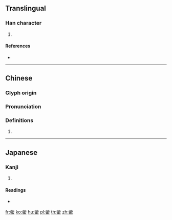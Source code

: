 {{character info/new}}
==Translingual==

===Han character===
{{Han char|rn=140|rad=艸|as=11|sn=17|four=44773|canj=TJPU|ids=⿱艹密}}

# {{defn|Han|sort=艸11}}

====References====
* {{Han ref|kx=1055.090|dkj=31823|dj=1517.220|hdz=53285.030|uh=8524|ud=34084|bh=E74C|bd=59212}}

----

==Chinese==
{{zh-forms}}

===Glyph origin===
{{Han etym}}

===Pronunciation===
{{zh-pron
|m=mì
|c=mat6
|h=pfs=
|md=
|mn=
|w=
|mc=y
|oc=y
|cat=
}}

===Definitions===
{{zh-hanzi}}

# {{rfdef|lang=zh}}

----

==Japanese==

===Kanji===
{{ja-kanji|grade=|rs=艸11}}

# {{defn|lang=ja|sort=艸11}}

====Readings====
* {{ja-readings|on=[[びつ]] (bitsu), [[みち]] (michi), [[みつ]] (mitsu)|kun=|nanori=}}

[[fr:蔤]]
[[ko:蔤]]
[[hu:蔤]]
[[pl:蔤]]
[[th:蔤]]
[[zh:蔤]]